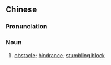 {{also|障碍物}}
==Chinese==
{{zh-forms|s=障碍物|type=21}}

===Pronunciation===
{{zh-pron
|m=zhàng'àiwù
|c=zoeng3 ngoi6 mat6
|mn=chiòng-gāi-bu̍t
|cat=n
}}

===Noun===
{{zh-noun}}

# {{lb|zh|literally|and|figuratively}} [[obstacle]]; [[hindrance]]; [[stumbling block]]